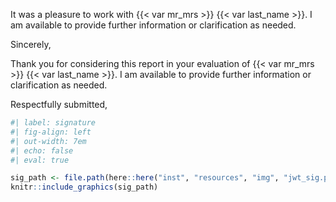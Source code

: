 It was a pleasure to work with {{< var mr_mrs >}} {{< var last_name >}}. I am available to provide further information or clarification as needed.

Sincerely,

<!-- forensic salutation -->

Thank you for considering this report in your evaluation of {{< var mr_mrs >}} {{< var last_name >}}. I am available to provide further information or clarification as needed.

Respectfully submitted,

```r
#| label: signature
#| fig-align: left
#| out-width: 7em
#| echo: false
#| eval: true

sig_path <- file.path(here::here("inst", "resources", "img", "jwt_sig.png"))
knitr::include_graphics(sig_path)
```

```{=typst}
#v(2em, weak: true)
#show block: set par(leading: 0.65em)
#block[
*Joey W. Trampush, Ph.D.* \
Chief Neuropsychologist \
BrainWorkup Neuropsychology, LLC \
Assistant Professor \
Department of Psychiatry and the Behavioral Sciences \
Keck School of Medicine of USC \
CA License No. PSY29212
]
```
